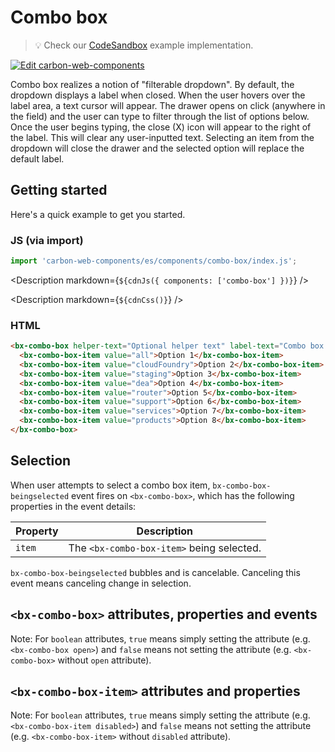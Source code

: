 
# Combo box

> 💡 Check our
> [CodeSandbox](https://codesandbox.io/s/github/carbon-design-system/carbon-web-components/tree/main/examples/codesandbox/basic/components/combo-box)
> example implementation.

[![Edit carbon-web-components](https://codesandbox.io/static/img/play-codesandbox.svg)](https://codesandbox.io/s/github/carbon-design-system/carbon-web-components/tree/main/examples/codesandbox/basic/components/combo-box)

Combo box realizes a notion of "filterable dropdown".
By default, the dropdown displays a label when closed. When the user hovers over the label area, a text cursor will appear.
The drawer opens on click (anywhere in the field) and the user can type to filter through the list of options below.
Once the user begins typing, the close (X) icon will appear to the right of the label.
This will clear any user-inputted text.
Selecting an item from the dropdown will close the drawer and the selected option will replace the default label.

## Getting started

Here's a quick example to get you started.

### JS (via import)

```javascript
import 'carbon-web-components/es/components/combo-box/index.js';
```

<Description markdown={`${cdnJs({ components: ['combo-box'] })}`} />

<Description markdown={`${cdnCss()}`} />

### HTML

```html
<bx-combo-box helper-text="Optional helper text" label-text="Combo box title" trigger-content="Filter...">
  <bx-combo-box-item value="all">Option 1</bx-combo-box-item>
  <bx-combo-box-item value="cloudFoundry">Option 2</bx-combo-box-item>
  <bx-combo-box-item value="staging">Option 3</bx-combo-box-item>
  <bx-combo-box-item value="dea">Option 4</bx-combo-box-item>
  <bx-combo-box-item value="router">Option 5</bx-combo-box-item>
  <bx-combo-box-item value="support">Option 6</bx-combo-box-item>
  <bx-combo-box-item value="services">Option 7</bx-combo-box-item>
  <bx-combo-box-item value="products">Option 8</bx-combo-box-item>
</bx-combo-box>
```

## Selection

When user attempts to select a combo box item, `bx-combo-box-beingselected` event fires on `<bx-combo-box>`, which has the following properties in the event details:

| Property | Description                               |
| -------- | ----------------------------------------- |
| `item`   | The `<bx-combo-box-item>` being selected. |

`bx-combo-box-beingselected` bubbles and is cancelable. Canceling this event means canceling change in selection.

## `<bx-combo-box>` attributes, properties and events

Note: For `boolean` attributes, `true` means simply setting the attribute (e.g. `<bx-combo-box open>`) and `false` means not setting the attribute (e.g. `<bx-combo-box>` without `open` attribute).

<Props of="bx-combo-box" />

## `<bx-combo-box-item>` attributes and properties

Note: For `boolean` attributes, `true` means simply setting the attribute (e.g. `<bx-combo-box-item disabled>`) and `false` means not setting the attribute (e.g. `<bx-combo-box-item>` without `disabled` attribute).

<Props of="bx-combo-box-item" />
